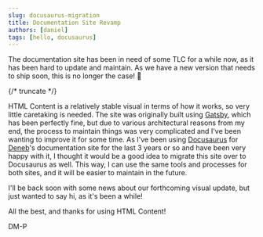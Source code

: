 ```yaml
---
slug: docusaurus-migration
title: Documentation Site Revamp
authors: [daniel]
tags: [hello, docusaurus]
---
```


The documentation site has been in need of some TLC for a while now, as it has been hard to update and maintain. As we have a new version that needs to ship soon, this is no longer the case! 🎉

{/* truncate */}

HTML Content is a relatively stable visual in terms of how it works, so very little caretaking is needed. The site was originally built using [Gatsby](https://www.gatsbyjs.com/), which has been perfectly fine, but due to various architectural reasons from my end, the process to maintain things was very complicated and I've been wanting to improve it for some time. As I've been using [Docusaurus](https://docusaurus.io/) for [Deneb](https://deneb-viz.github.io/)'s documentation site for the last 3 years or so and have been very happy with it, I thought it would be a good idea to migrate this site over to Docusaurus as well. This way, I can use the same tools and processes for both sites, and it will be easier to maintain in the future.

I'll be back soon with some news about our forthcoming visual update, but just wanted to say hi, as it's been a while!

All the best, and thanks for using HTML Content!

DM-P

